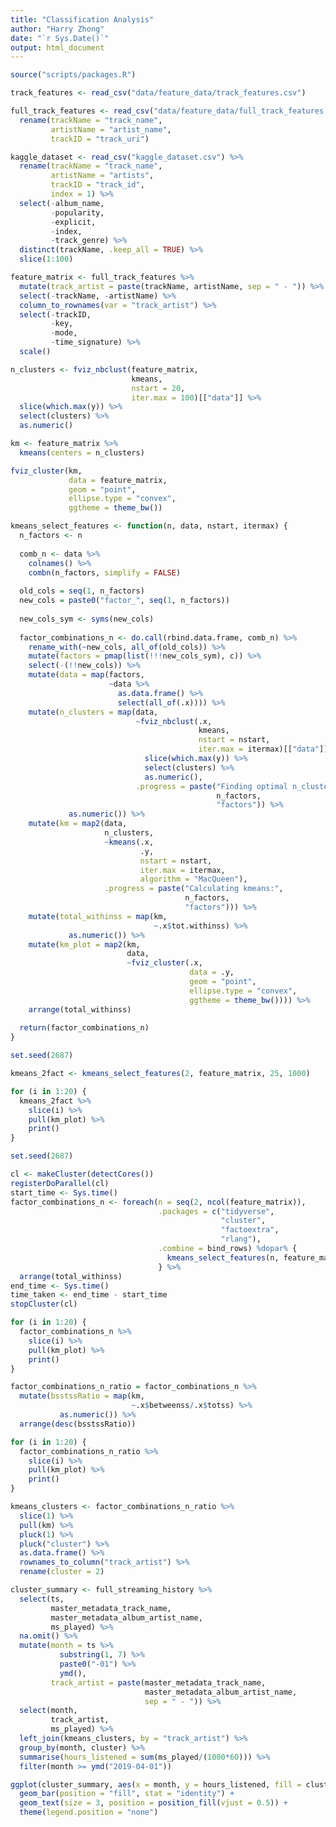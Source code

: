 ```yaml
---
title: "Classification Analysis"
author: "Harry Zhong"
date: "`r Sys.Date()`"
output: html_document
---
```


```r
source("scripts/packages.R")
```

```r
track_features <- read_csv("data/feature_data/track_features.csv")

full_track_features <- read_csv("data/feature_data/full_track_features.csv") %>%
  rename(trackName = "track_name",
         artistName = "artist_name",
         trackID = "track_uri")

kaggle_dataset <- read_csv("kaggle_dataset.csv") %>%
  rename(trackName = "track_name",
         artistName = "artists",
         trackID = "track_id",
         index = 1) %>%
  select(-album_name,
         -popularity,
         -explicit, 
         -index, 
         -track_genre) %>%
  distinct(trackName, .keep_all = TRUE) %>%
  slice(1:100)
```

```r
feature_matrix <- full_track_features %>%
  mutate(track_artist = paste(trackName, artistName, sep = " - ")) %>%
  select(-trackName, -artistName) %>%
  column_to_rownames(var = "track_artist") %>%
  select(-trackID,
         -key,
         -mode,
         -time_signature) %>%
  scale()

n_clusters <- fviz_nbclust(feature_matrix, 
                           kmeans,
                           nstart = 20,
                           iter.max = 100)[["data"]] %>%
  slice(which.max(y)) %>% 
  select(clusters) %>%
  as.numeric()

km <- feature_matrix %>%
  kmeans(centers = n_clusters) 

fviz_cluster(km,
             data = feature_matrix, 
             geom = "point", 
             ellipse.type = "convex", 
             ggtheme = theme_bw())
```

```r
kmeans_select_features <- function(n, data, nstart, itermax) {
  n_factors <- n
  
  comb_n <- data %>%
    colnames() %>%
    combn(n_factors, simplify = FALSE)
  
  old_cols = seq(1, n_factors)
  new_cols = paste0("factor_", seq(1, n_factors))
  
  new_cols_sym <- syms(new_cols)
  
  factor_combinations_n <- do.call(rbind.data.frame, comb_n) %>%
    rename_with(~new_cols, all_of(old_cols)) %>%
    mutate(factors = pmap(list(!!!new_cols_sym), c)) %>%
    select(-(!!new_cols)) %>%
    mutate(data = map(factors,
                      ~data %>%
                        as.data.frame() %>%
                        select(all_of(.x)))) %>%
    mutate(n_clusters = map(data,
                            ~fviz_nbclust(.x, 
                                          kmeans, 
                                          nstart = nstart, 
                                          iter.max = itermax)[["data"]] %>%
                              slice(which.max(y)) %>%
                              select(clusters) %>%
                              as.numeric(),
                            .progress = paste("Finding optimal n_clusters:", 
                                              n_factors, 
                                              "factors")) %>%
             as.numeric()) %>% 
    mutate(km = map2(data,
                     n_clusters,
                     ~kmeans(.x, 
                             .y, 
                             nstart = nstart, 
                             iter.max = itermax,
                             algorithm = "MacQueen"),
                     .progress = paste("Calculating kmeans:", 
                                       n_factors, 
                                       "factors"))) %>%
    mutate(total_withinss = map(km,
                                ~.x$tot.withinss) %>%
             as.numeric()) %>%
    mutate(km_plot = map2(km,
                          data,
                          ~fviz_cluster(.x,
                                        data = .y,
                                        geom = "point",
                                        ellipse.type = "convex",
                                        ggtheme = theme_bw()))) %>%
    arrange(total_withinss)  
  
  return(factor_combinations_n)
}
```

```r
set.seed(2687)

kmeans_2fact <- kmeans_select_features(2, feature_matrix, 25, 1000)

for (i in 1:20) {
  kmeans_2fact %>%
    slice(i) %>%
    pull(km_plot) %>%
    print()
}
```

```r
set.seed(2687)

cl <- makeCluster(detectCores())
registerDoParallel(cl)
start_time <- Sys.time()
factor_combinations_n <- foreach(n = seq(2, ncol(feature_matrix)),
                                 .packages = c("tidyverse",
                                               "cluster",
                                               "factoextra",
                                               "rlang"),
                                 .combine = bind_rows) %dopar% {
                                   kmeans_select_features(n, feature_matrix, 25, 1000)
                                 } %>% 
  arrange(total_withinss)
end_time <- Sys.time()
time_taken <- end_time - start_time
stopCluster(cl)

for (i in 1:20) {
  factor_combinations_n %>%
    slice(i) %>%
    pull(km_plot) %>%
    print()
}

factor_combinations_n_ratio = factor_combinations_n %>%
  mutate(bsstssRatio = map(km,
                           ~.x$betweenss/.x$totss) %>%
           as.numeric()) %>%
  arrange(desc(bsstssRatio))

for (i in 1:20) {
  factor_combinations_n_ratio %>%
    slice(i) %>%
    pull(km_plot) %>%
    print()
}
```

```r
kmeans_clusters <- factor_combinations_n_ratio %>%
  slice(1) %>%
  pull(km) %>%
  pluck(1) %>%
  pluck("cluster") %>%
  as.data.frame() %>%
  rownames_to_column("track_artist") %>%
  rename(cluster = 2)

cluster_summary <- full_streaming_history %>%
  select(ts,
         master_metadata_track_name,
         master_metadata_album_artist_name,
         ms_played) %>%
  na.omit() %>%
  mutate(month = ts %>%
           substring(1, 7) %>%
           paste0("-01") %>%
           ymd(),
         track_artist = paste(master_metadata_track_name,
                              master_metadata_album_artist_name,
                              sep = " - ")) %>%
  select(month,
         track_artist,
         ms_played) %>%
  left_join(kmeans_clusters, by = "track_artist") %>%
  group_by(month, cluster) %>%
  summarise(hours_listened = sum(ms_played/(1000*60))) %>%
  filter(month >= ymd("2019-04-01"))

ggplot(cluster_summary, aes(x = month, y = hours_listened, fill = cluster, label = cluster)) +
  geom_bar(position = "fill", stat = "identity") +
  geom_text(size = 3, position = position_fill(vjust = 0.5)) +
  theme(legend.position = "none")
```

